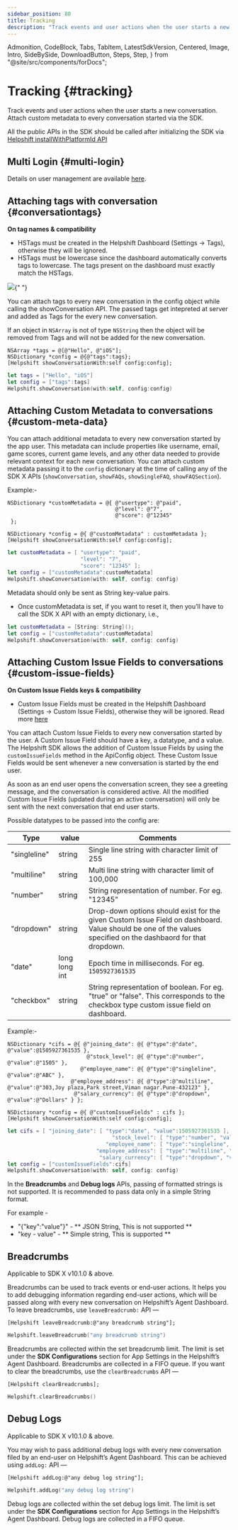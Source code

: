 ```yaml
---
sidebar_position: 80
title: Tracking
description: "Track events and user actions when the user starts a new conversation.Attach custom metadata to every conversation started via the SDK."
---
```


  Admonition,
  CodeBlock,
  Tabs,
  TabItem,
  LatestSdkVersion,
  Centered,
  Image,
  Intro,
  SideBySide,
  DownloadButton,
  Steps,
  Step,
} from "@site/src/components/forDocs";

# Tracking {#tracking}

<Intro>

Track events and user actions when the user starts a new conversation.
Attach custom metadata to every conversation started via the SDK.

</Intro>

<Admonition type="info" title="Note">

All the public APIs in the SDK should be called after initializing the SDK via [Helpshift installWithPlatformId API](/sdkx_ios/getting-started#start-using)

</Admonition>

## Multi Login {#multi-login}

Details on user management are available [here](/sdkx_ios/users/).

## Attaching tags with conversation {#conversationtags}

<Admonition type="info" title="Note">

**On tag names & compatibility**

- HSTags must be created in the Helpshift Dashboard (Settings → Tags), otherwise they will be ignored.
- HSTags must be lowercase since the dashboard automatically converts tags to lowercase. The tags present on the dashboard must exactly match the HSTags.

</Admonition>

<Image src="/static/books/ios/metadata-tags.png" width="half" />{" "}

You can attach tags to every new conversation in the config object while calling the showConversation API. The passed tags get intepreted at server and added as Tags for the every new conversation.

If an object in `NSArray` is not of type `NSString` then the object will be removed from Tags and
will not be added for the new conversation.

<Tabs>

<TabItem value="Configuration details" label="Configuration details">

<Tabs>

<TabItem value="Objective-C" label="Objective-C">

```
NSArray *tags = @[@"Hello", @"iOS"];
NSDictionary *config = @{@"tags":tags};
[Helpshift showConversationWith:self config:config];
```

</TabItem>
<TabItem value="Swift" label="Swift">

```swift
let tags = ["Hello", "iOS"]
let config = ["tags":tags]
Helpshift.showConversation(with:self, config:config)
```

</TabItem>

</Tabs>

</TabItem>

</Tabs>

## Attaching Custom Metadata to conversations {#custom-meta-data}

You can attach additional metadata to every new conversation started by the app user. This metadata can include properties like username, email, game scores, current game levels, and any other data needed to provide relevant context for each new conversation. You can attach custom metadata passing it to the `config` dictionary at the time of calling any of the SDK X APIs (`showConversation`, `showFAQs`, `showSingleFAQ`, `showFAQSection`).

Example:-

<Tabs>

<TabItem value="Configuration details" label="Configuration details">

<Tabs>

<TabItem value="Objective-C" label="Objective-C">

```
NSDictionary *customMetadata = @{ @"usertype": @"paid",
                                  @"level": @"7",
                                  @"score": @"12345"
 };

NSDictionary *config = @{ @"customMetadata" : customMetadata };
[Helpshift showConversationWith:self config:config];
```

</TabItem>
<TabItem value="Swift" label="Swift">

```swift
let customMetadata = [ "usertype": "paid",
                       "level": "7",
                       "score": "12345" ];
let config = ["customMetadata":customMetadata]
Helpshift.showConversation(with: self, config: config)
```

</TabItem>

</Tabs>

</TabItem>

</Tabs>

<Admonition type="info" title="Note">

Metadata should only be sent as String key-value pairs.

- Once customMetadata is set, if you want to reset it, then you’ll have to call the SDK X API with an empty dictionary, i.e.,

```swift
let customMetadata = [String: String]();
let config = ["customMetadata":customMetadata]
Helpshift.showConversation(with: self, config: config)
```

</Admonition>

## Attaching Custom Issue Fields to conversations {#custom-issue-fields}

<Admonition type="info" title="Note">

**On Custom Issue Fields keys & compatibility**

- Custom Issue Fields must be created in the Helpshift Dashboard (Settings → Custom Issue Fields), otherwise they will be ignored. Read more [here](https://support.helpshift.com/kb/article/custom-issue-fields/)

</Admonition>

You can attach Custom Issue Fields to every new conversation started by the user. A Custom Issue Field should have a key, a datatype, and a value. The Helpshift SDK allows the addition of Custom Issue Fields by using the `customIssueFields` method in the ApiConfig object.
These Custom Issue Fields would be sent whenever a new conversation is started by the end user.

As soon as an end user opens the conversation screen, they see a greeting message, and the conversation is considered active.
All the modified Custom Issue Fields (updated during an active conversation) will only be sent with the next conversation that end user starts.

Possible datatypes to be passed into the config are:

| Type         | value         | Comments                                                                                                                                                      |
| ------------ | ------------- | ------------------------------------------------------------------------------------------------------------------------------------------------------------- |
| "singleline" | string        | Single line string with character limit of 255                                                                                                                |
| "multiline"  | string        | Multi line string with character limit of 100,000                                                                                                             |
| "number"     | string        | String representation of number. For eg. "12345"                                                                                                              |
| "dropdown"   | string        | Drop-down options should exist for the given Custom Issue Field on dashboard. Value should be one of the values specified on the dashbaord for that dropdown. |
| "date"       | long long int | Epoch time in milliseconds. For eg. `1505927361535`                                                                                                           |
| "checkbox"   | string        | String representation of boolean. For eg. "true" or "false". This corresponds to the checkbox type custom issue field on dashboard.                           |

Example:-

<Tabs>

<TabItem value="Configuration details" label="Configuration details">

<Tabs>

<TabItem value="Objective-C" label="Objective-C">

```
NSDictionary *cifs = @{ @"joining_date": @{ @"type":@"date", @"value":@1505927361535 },
                         @"stock_level": @{ @"type":@"number", @"value":@"1505" },
                       @"employee_name": @{ @"type":@"singleline", @"value":@"ABC" },
                    @"employee_address": @{ @"type":@"multiline", @"value":@"303,Joy plaza,Park street,Viman nagar.Pune-432123" },
                     @"salary_currency": @{ @"type":@"dropdown", @"value":@"Dollars" } };

NSDictionary *config = @{ @"customIssueFields" : cifs };
[Helpshift showConversationWith:self config:config];
```

</TabItem>
<TabItem value="Swift" label="Swift">

```swift
let cifs = [ "joining_date": [ "type":"date", "value":1505927361535 ],
                                 "stock_level": [ "type":"number", "value":"1505" ],
                               "employee_name": [ "type":"singleline", "value":"ABC" ],
                            "employee_address": [ "type":"multiline", "value":"303,Joy plaza,Park street,Viman nagar.Pune-432123" ],
                             "salary_currency": [ "type":"dropdown", "value":"Dollars" ] ];
let config = ["customIssueFields":cifs]
Helpshift.showConversation(with: self, config: config)
```

</TabItem>

</Tabs>

</TabItem>

</Tabs>

<Admonition type="info" title="Note">

In the **Breadcrumbs** and **Debug logs** APIs, passing of formatted strings is not supported. It is recommended to pass data only in a simple String format.

For example - 
* "{\"key\":\"value\"}" - ** JSON String, This is not supported **
* "key - value" - ** Simple string, This is supported **

</Admonition>

## Breadcrumbs

<Admonition type="info" title="Note">

Applicable to SDK X v10.1.0 & above.

</Admonition>

Breadcrumbs can be used to track events or end-user actions. It helps you to add debugging information regarding end-user actions, which will be passed along with every new conversation on Helpshift’s Agent Dashboard. To leave breadcrumbs, use `leaveBreadcrumb:` API —

<Tabs>

<TabItem value="Objective-C" label="Objective-C">

```
[Helpshift leaveBreadcrumb:@"any breadcrumb string"];
```

</TabItem>
<TabItem value="Swift" label="Swift">

```swift
Helpshift.leaveBreadcrumb("any breadcrumb string")
```

</TabItem>

</Tabs>

Breadcrumbs are collected within the set breadcrumb limit. The limit is set under the **SDK Configurations** section for App Settings in the Helpshift’s Agent Dashboard. Breadcrumbs are collected in a FIFO queue. If you want to clear the breadcrumbs, use the `clearBreadcrumbs` API —

<Tabs>

<TabItem value="Objective-C" label="Objective-C">

```
[Helpshift clearBreadcrumbs];
```

</TabItem>
<TabItem value="Swift" label="Swift">

```swift
Helpshift.clearBreadcrumbs()
```

</TabItem>

</Tabs>

## Debug Logs

<Admonition type="info" title="Note">

Applicable to SDK X v10.1.0 & above.

</Admonition>

You may wish to pass additional debug logs with every new conversation filed by an end-user on Helpshift’s Agent Dashboard. This can be achieved using `addLog:` API —

<Tabs>

<TabItem value="Objective-C" label="Objective-C">

```
[Helpshift addLog:@"any debug log string"];
```

</TabItem>
<TabItem value="Swift" label="Swift">

```swift
Helpshift.addLog("any debug log string")
```

</TabItem>

</Tabs>

Debug logs are collected within the set debug logs limit. The limit is set under the **SDK Configurations** section for App Settings in the Helpshift’s Agent Dashboard. Debug logs are collected in a FIFO queue.
